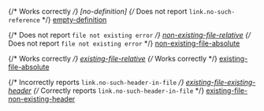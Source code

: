 {/* Works correctly */}
[no-definition]
{/* Does not report `link.no-such-reference` */}
[empty-definition]()

{/* Does not report `file not existing error` */}
[non-existing-file-relative](./not-existing-file)
{/* Does not report `file not existing error` */}
[non-existing-file-absolute](not-existing-file)

{/* Works correctly */}
[existing-file-relative](./existing-file.md)
{/* Works correctly */}
[existing-file-absolute](/existing-file.md)

{/* Incorrectly reports `link.no-such-header-in-file` */}
[existing-file-existing-header](./existing-file.md#existing-header)
{/* Correctly reports `link.no-such-header-in-file` */}
[existing-file-non-existing-header](./existing-file.md#non-existing-header)